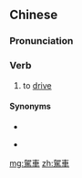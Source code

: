 {{also|驾车}}
==Chinese==
{{zh-forms|s=驾车}}

===Pronunciation===
{{zh-pron
|m=jiàchē
|c=gaa3 ce1
|mn=kà-chhia
|cat=v
}}

===Verb===
{{zh-verb}}

# to [[drive]] {{gloss|a vehicle}}

====Synonyms====
* {{zh-l|開車}}
* {{qualifier|Cantonese}} {{zh-l|揸車|zaa1 ce1}}

[[mg:駕車]]
[[zh:駕車]]